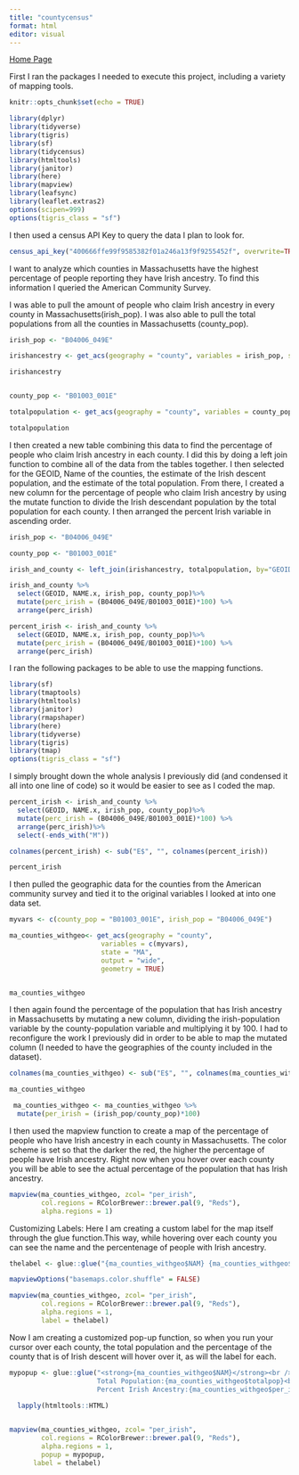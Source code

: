 ```yaml
---
title: "countycensus"
format: html
editor: visual
---
```


[Home Page](https://jrbaer14.github.io/websitejennabaer/)

First I ran the packages I needed to execute this project, including a variety of mapping tools.

```r
knitr::opts_chunk$set(echo = TRUE)

library(dplyr)
library(tidyverse)
library(tigris)
library(sf)
library(tidycensus)
library(htmltools)
library(janitor)
library(here)
library(mapview)
library(leafsync)
library(leaflet.extras2)
options(scipen=999)
options(tigris_class = "sf")
```

I then used a census API Key to query the data I plan to look for.

```r
census_api_key("400666ffe99f9585382f01a246a13f9f9255452f", overwrite=TRUE)
```

I want to analyze which counties in Massachusetts have the highest percentage of people reporting they have Irish ancestry. To find this information I queried the American Community Survey.

I was able to pull the amount of people who claim Irish ancestry in every county in Massachusetts(irish_pop). I was also able to pull the total populations from all the counties in Massachusetts (county_pop).

```r

irish_pop <- "B04006_049E"

irishancestry <- get_acs(geography = "county", variables = irish_pop, state = "MA", output = "wide")

irishancestry


county_pop <- "B01003_001E"

totalpopulation <- get_acs(geography = "county", variables = county_pop, state = "MA", output = "wide")

totalpopulation

```

I then created a new table combining this data to find the percentage of people who claim Irish ancestry in each county. I did this by doing a left join function to combine all of the data from the tables together. I then selected for the GEOID, Name of the counties, the estimate of the Irish descent population, and the estimate of the total population. From there, I created a new column for the percentage of people who claim Irish ancestry by using the mutate function to divide the Irish descendant population by the total population for each county. I then arranged the percent Irish variable in ascending order.

```r

irish_pop <- "B04006_049E"

county_pop <- "B01003_001E"

irish_and_county <- left_join(irishancestry, totalpopulation, by="GEOID")

irish_and_county %>%
  select(GEOID, NAME.x, irish_pop, county_pop)%>%
  mutate(perc_irish = (B04006_049E/B01003_001E)*100) %>%
  arrange(perc_irish)

percent_irish <- irish_and_county %>%
  select(GEOID, NAME.x, irish_pop, county_pop)%>%
  mutate(perc_irish = (B04006_049E/B01003_001E)*100) %>%
  arrange(perc_irish)

```

I ran the following packages to be able to use the mapping functions.

```r
library(sf)
library(tmaptools)
library(htmltools)
library(janitor)
library(rmapshaper)
library(here)
library(tidyverse)
library(tigris)
library(tmap)
options(tigris_class = "sf")

```

I simply brought down the whole analysis I previously did (and condensed it all into one line of code) so it would be easier to see as I coded the map.

```r

percent_irish <- irish_and_county %>%
  select(GEOID, NAME.x, irish_pop, county_pop)%>%
  mutate(perc_irish = (B04006_049E/B01003_001E)*100) %>%
  arrange(perc_irish)%>%
  select(-ends_with("M"))

colnames(percent_irish) <- sub("E$", "", colnames(percent_irish))

percent_irish
```

I then pulled the geographic data for the counties from the American community survey and tied it to the original variables I looked at into one data set.

```r
myvars <- c(county_pop = "B01003_001E", irish_pop = "B04006_049E")

ma_counties_withgeo<- get_acs(geography = "county",
                       variables = c(myvars),
                       state = "MA",
                       output = "wide",
                       geometry = TRUE)


ma_counties_withgeo

```

I then again found the percentage of the population that has Irish ancestry in Massachusetts by mutating a new column, dividing the irish-population variable by the county-population variable and multiplying it by 100. I had to reconfigure the work I previously did in order to be able to map the mutated column (I needed to have the geographies of the county included in the dataset).

```r
colnames(ma_counties_withgeo) <- sub("E$", "", colnames(ma_counties_withgeo))

ma_counties_withgeo

 ma_counties_withgeo <- ma_counties_withgeo %>%
  mutate(per_irish = (irish_pop/county_pop)*100)

```

I then used the mapview function to create a map of the percentage of people who have Irish ancestry in each county in Massachusetts. The color scheme is set so that the darker the red, the higher the percentage of people have Irish ancestry. Right now when you hover over each county you will be able to see the actual percentage of the population that has Irish ancestry.

```r
mapview(ma_counties_withgeo, zcol= "per_irish", 
        col.regions = RColorBrewer::brewer.pal(9, "Reds"), 
        alpha.regions = 1)
```

Customizing Labels: Here I am creating a custom label for the map itself through the glue function.This way, while hovering over each county you can see the name and the percentenage of people with Irish ancestry.

```r

thelabel <- glue::glue("{ma_counties_withgeo$NAM} {ma_counties_withgeo$per_irish}")

mapviewOptions("basemaps.color.shuffle" = FALSE)

mapview(ma_counties_withgeo, zcol= "per_irish",
        col.regions = RColorBrewer::brewer.pal(9, "Reds"),
        alpha.regions = 1,
        label = thelabel)
```

Now I am creating a customized pop-up function, so when you run your cursor over each county, the total population and the percentage of the county that is of Irish descent will hover over it, as will the label for each.

```r

mypopup <- glue::glue("<strong>{ma_counties_withgeo$NAM}</strong><br />
                      Total Population:{ma_counties_withgeo$totalpop}<br />
                      Percent Irish Ancestry:{ma_counties_withgeo$per_irish}") %>% 
  
  lapply(htmltools::HTML)


mapview(ma_counties_withgeo, zcol= "per_irish", 
        col.regions = RColorBrewer::brewer.pal(9, "Reds"), 
        alpha.regions = 1,
        popup = mypopup,
      label = thelabel)

```
